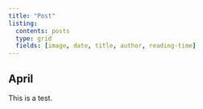 ---
title: "Post"
listing:
  contents: posts
  type: grid
  fields: [image, date, title, author, reading-time]
---


## April

:::{#Post}

This is a test.


:::
